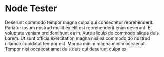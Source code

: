 # Node Tester

Deserunt commodo tempor magna culpa qui consectetur reprehenderit. Pariatur ipsum nostrud mollit ex elit est reprehenderit enim deserunt. Et voluptate veniam proident sunt ea in. Aute aliquip do commodo aliqua duis Lorem. Ut sunt officia exercitation magna nisi ea commodo do nostrud ullamco cupidatat tempor est. Magna minim magna minim occaecat. Tempor nisi occaecat amet duis duis qui deserunt culpa ex.
